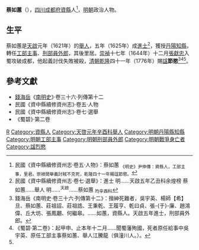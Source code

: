 '''蔡如蕙'''（{{bd|16世紀||1644年}}），[[四川等處承宣布政使司|四川]][[成都府|成都府]][[資縣|資縣]]人<ref name=djs>民國《資中縣續修資州志·卷五·人物》：蔡如蕙 <sub>《明史》尹伸傳：資縣人，工部主事，里君。崇禎間舉義討賊不克死，乾隆四十一年賜諡節愍。</sub></ref>，[[明朝|明朝]]政治人物。

==生平==
蔡如蕙是[[天啟|天啟]]元年（1621年）的[[舉人|舉人]]，五年（1625年）成[[進士|進士]]<ref>民國《資中縣續修資州志·卷七·選舉》：進士 明……天啟五年乙丑科余煌榜 蔡如蕙……舉人 明……<sup>天啟</sup>……蔡如蕙 <sub>均辛酉科</sub></ref>，獲授[[丹陽縣|丹陽]][[知縣|知縣]]，轉任[[工部|工部]][[主事|主事]]、[[刑部|刑部]][[員外郎|員外郎]]，其後里居。[[崇禎|崇禎]]十七年（1644年）十二月[[張獻忠|張獻忠]]入蜀攻破成都，他起義討伐失敗被殺，[[清朝|清朝]][[乾隆|乾隆]]四十一年（1776年）賜[[諡|諡]]'''節愍'''<ref>錢海岳《南明史·卷三十六·列傳第十二》：搢紳死難者，吳宇英、楊師【希】旦、蔡如蕙、莊祖詔、莊祖誥、王秉乾、王履亨、乾曰貞、張-{于}-廉、趙鴻偉、丘大坊、張鳳翽、何繼皋。……如蕙，資縣人。天啟五年進士，刑部員外郎。</ref><ref>《蜀碧·第二卷》：起甲申、止本年十二月……聞蜀藩殉國，死者原任給事中吳宇英、原任工部主事蔡如蕙、舉人江騰龍（俱潼川人。）。</ref><ref name=djs/>。

==參考文獻==
{{reflist}}
*[[錢海岳|錢海岳]]《[[南明史_(錢海岳)|南明史]]》·卷三十六·列傳第十二
*民國《資中縣續修資州志》·卷五·人物
*民國《資中縣續修資州志》·卷七·選舉
*《蜀碧》·第二卷

{{start box}}
{{s-off}}
{{s-before|[[許光岳|許光岳]]}}
{{s-title|明朝丹陽縣知縣|崇禎年間}}
{{s-after|[[王範_(崇禎進士)|王範]]}}
{{end box}}

{{天啓五年乙丑科殿試金榜}}

{{Authority control}}

{{DEFAULTSORT:}}
[[Category:蔡姓|R]]
[[Category:資縣人|Category:資縣人]]
[[Category:天啓元年辛酉科舉人|Category:天啓元年辛酉科舉人]]
[[Category:明朝丹陽縣知縣|Category:明朝丹陽縣知縣]]
[[Category:明朝工部主事|Category:明朝工部主事]]
[[Category:明朝刑部員外郎|Category:明朝刑部員外郎]]
[[Category:明朝戰爭身亡者|Category:明朝戰爭身亡者]]
[[Category:諡烈愍|Category:諡烈愍]]